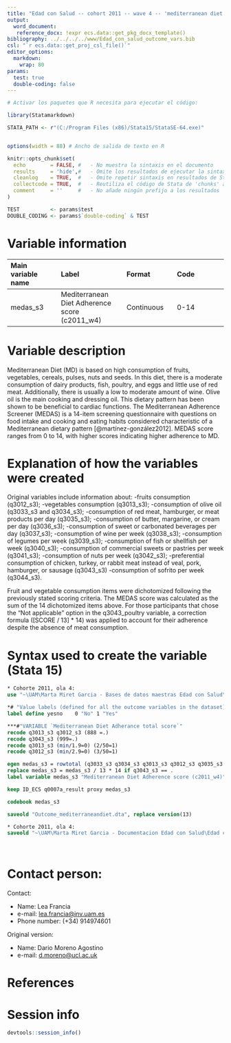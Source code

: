 ```yaml
---
title: "Edad con Salud -- cohort 2011 -- wave 4 -- 'mediterranean diet adherence'" 
output:
  word_document:
   reference_docx: !expr ecs.data::get_pkg_docx_template()
bibliography: ../../../../www/Edad_con_salud_outcome_vars.bib 
csl: "`r ecs.data::get_proj_csl_file()`"
editor_options: 
  markdown:
    wrap: 80
params:
  test: true
  double-coding: false
---
```


```r
# Activar los paquetes que R necesita para ejecutar el código:

library(Statamarkdown)

STATA_PATH <- r"(C:/Program Files (x86)/Stata15/StataSE-64.exe)"


options(width = 88) # Ancho de salida de texto en R

knitr::opts_chunk$set( 
  echo        = FALSE, #   - No muestra la sintaxis en el documento
  results     = 'hide',#   - Omite los resultados de ejecutar la sintaxis
  cleanlog    = TRUE,  #   - Omite repetir sintaxis en resultados de Stata
  collectcode = TRUE,  #   - Reutiliza el código de Stata de 'chunks' anteriores
  comment     = ''     #   - No añade ningún prefijo a los resultados
)

TEST          <- params$test
DOUBLE_CODING <- params$`double-coding` & TEST
```

# Variable information

| Main variable name | Label                                         | Format     | Code |
|:------------------|:------------------------|:------------------|:------------------|
| medas_s3           | Mediterranean Diet Adherence score (c2011_w4) | Continuous | 0-14 |

# Variable description

Mediterranean Diet (MD) is based on high consumption of fruits, vegetables,
cereals, pulses, nuts and seeds. In this diet, there is a moderate consumption
of dairy products, fish, poultry, and eggs and little use of red meat.
Additionally, there is usually a low to moderate amount of wine. Olive oil is
the main cooking and dressing oil. This dietary pattern has been shown to be
beneficial to cardiac functions. The Mediterranean Adherence Screener (MEDAS) is
a 14-item screening questionnaire with questions on food intake and cooking and
eating habits considered characteristic of a Mediterranean dietary pattern
[@martínez-gonzález2012]. MEDAS score ranges from 0 to 14, with higher scores
indicating higher adherence to MD.

# Explanation of how the variables were created

Original variables include information about: -fruits consumption (q3012_s3);
-vegetables consumption (q3013_s3); -consumption of olive oil (q3033_s3 and
q3034_s3); -consumption of red meat, hamburger, or meat products per day
(q3035_s3); -consumption of butter, margarine, or cream per day (q3036_s3);
-consumption of sweet or carbonated beverages per day (q3037_s3); -consumption
of wine per week (q3038_s3); -consumption of legumes per week (q3039_s3);
-consumption of fish or shellfish per week (q3040_s3); -consumption of
commercial sweets or pastries per week (q3041_s3); -consumption of nuts per week
(q3042_s3); -preferential consumption of chicken, turkey, or rabbit meat instead
of veal, pork, hamburger, or sausage (q3043_s3) -consumption of sofrito per week
(q3044_s3).

Fruit and vegetable consumption items were dichotomized following the previously
stated scoring criteria. The MEDAS score was calculated as the sum of the 14
dichotomized items above. For those participants that chose the "Not applicable"
option in the q3043_poultry variable, a correction formula ([SCORE / 13] \* 14)
was applied to account for their adherence despite the absence of meat
consumption.

# Syntax used to create the variable (Stata 15)

```stata
* Cohorte 2011, ola 4:
use "~\UAM\Marta Miret Garcia - Bases de datos maestras Edad con Salud\Ola_4\Cohorte 2011\rawdata_c2011w4.dta"

```

```stata
*# "Value labels (defined for all the outcome variables in the dataset)":
label define yesno    0 "No" 1 "Yes"

***#"VARIABLE `Mediterranean Diet Adherance total score`"
recode q3013_s3 q3012_s3 (888 =.) 
recode q3043_s3 (999=.)
recode q3013_s3 (min/1.9=0) (2/50=1)
recode q3012_s3 (min/2.9=0) (3/50=1)

egen medas_s3 = rowtotal (q3033_s3 q3034_s3 q3013_s3 q3012_s3 q3035_s3 q3036_s3 q3037_s3 q3038_s3 q3039_s3 q3040_s3 q3041_s3 q3042_s3 q3043_s3 q3044_s3), missing
replace medas_s3 = medas_s3 / 13 * 14 if q3043_s3 == .
label variable medas_s3 "Mediterranean Diet Adherence score (c2011_w4)"
```

```stata
keep ID_ECS q0007a_result proxy medas_s3

codebook medas_s3
```

```stata
saveold "Outcome_mediterraneandiet.dta", replace version(13)
```

```stata

* Cohorte 2011, ola 4:
saveold "~\UAM\Marta Miret Garcia - Documentacion Edad con Salud\Edad con salud - Ola 4\Outcomes\Cohorte 2011\Outcome datasets\Outcome_mediterraneandiet.dta", replace version(13)
```

<br>

# Contact person:

Contact:

-   Name: Lea Francia
-   e-mail: [lea.francia\@inv.uam.es](mailto:lea.francia@inv.uam.es){.email}
-   Phone number: (+34) 914974601

Original version:

-   Name: Dario Moreno Agostino
-   e-mail: [d.moreno\@ucl.ac.uk](mailto:d.moreno@ucl.ac.uk){.email}

# References

::: {#refs}
:::

\newpage

# Session info

```r
devtools::session_info()
```
